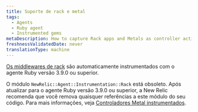 ```yaml
---
title: Suporte de rack e metal
tags:
  - Agents
  - Ruby agent
  - Instrumented gems
metaDescription: How to capture Rack apps and Metals as controller actions in New Relic's Ruby agent.
freshnessValidatedDate: never
translationType: machine
---
```


[Os middlewares de rack](/docs/agents/ruby-agent/frameworks/rack-middlewares) são automaticamente instrumentados com o agente Ruby versão 3.9.0 ou superior.

O módulo `NewRelic::Agent::Instrumentation::Rack` está obsoleto. Após atualizar para o agente Ruby versão 3.9.0 ou superior, a New Relic recomenda que você remova quaisquer referências a este módulo do seu código. Para mais informações, veja [Controladores Metal instrumentados](/docs/agents/ruby-agent/frameworks/instrumenting-metal-controllers).
